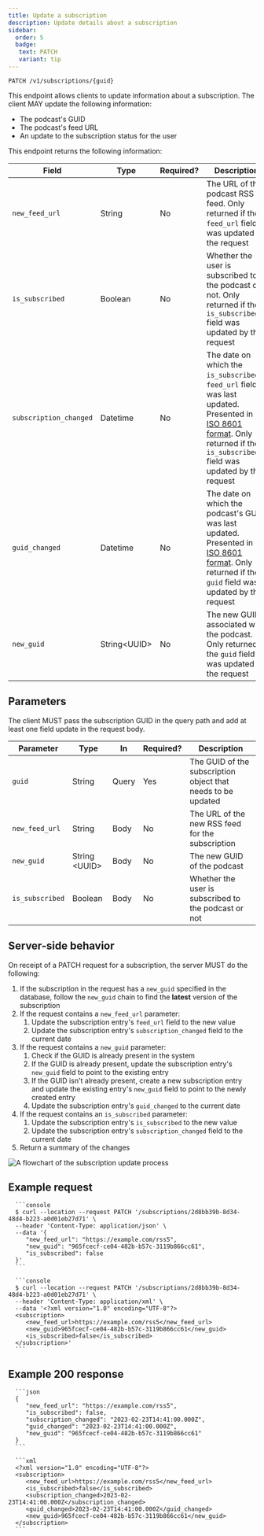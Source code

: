 ```yaml
---
title: Update a subscription
description: Update details about a subscription
sidebar:
  order: 5
  badge:
   text: PATCH
   variant: tip
---
```



<CoreAction />

```http title="Endpoint"
PATCH /v1/subscriptions/{guid}
```

This endpoint allows clients to update information about a subscription. The client MAY update the following information:

- The podcast's GUID
- The podcast's feed URL
- An update to the subscription status for the user

This endpoint returns the following information:

| Field                  | Type           | Required? | Description                                                                                                                                                                      |
| ---------------------- | -------------- | --------- | -------------------------------------------------------------------------------------------------------------------------------------------------------------------------------- |
| `new_feed_url`         | String         | No        | The URL of the podcast RSS feed. Only returned if the `feed_url` field was updated by the request                                                                                |
| `is_subscribed`        | Boolean        | No        | Whether the user is subscribed to the podcast or not. Only returned if the `is_subscribed` field was updated by the request                                                      |
| `subscription_changed` | Datetime       | No        | The date on which the `is_subscribed`or `feed_url` field was last updated. Presented in [ISO 8601 format]. Only returned if the `is_subscribed` field was updated by the request |
| `guid_changed`         | Datetime       | No        | The date on which the podcast's GUID was last updated. Presented in [ISO 8601 format]. Only returned if the `guid` field was updated by the request                              |
| `new_guid`             | String\<UUID\> | No        | The new GUID associated with the podcast. Only returned if the `guid` field was updated by the request                                                                           |

## Parameters

The client MUST pass the subscription GUID in the query path and add at least one field update in the request body.

| Parameter       | Type            | In    | Required? | Description                                                  |
| --------------- | --------------- | ----- | --------- | ------------------------------------------------------------ |
| `guid`          | String          | Query | Yes       | The GUID of the subscription object that needs to be updated |
| `new_feed_url`  | String          | Body  | No        | The URL of the new RSS feed for the subscription             |
| `new_guid`      | String \<UUID\> | Body  | No        | The new GUID of the podcast                                  |
| `is_subscribed` | Boolean         | Body  | No        | Whether the user is subscribed to the podcast or not         |

## Server-side behavior

On receipt of a PATCH request for a subscription, the server MUST do the following:

1. If the subscription in the request has a `new_guid` specified in the database, follow the `new_guid` chain to find the **latest** version of the subscription
2. If the request contains a `new_feed_url` parameter:
   1. Update the subscription entry's `feed_url` field to the new value
   2. Update the subscription entry's `subscription_changed` field to the current date
3. If the request contains a `new_guid` parameter:
   1. Check if the GUID is already present in the system
   2. If the GUID is already present, update the subscription entry's `new_guid` field to point to the existing entry
   3. If the GUID isn't already present, create a new subscription entry and update the existing entry's `new_guid` field to point to the newly created entry
   4. Update the subscription entry's `guid_changed` to the current date
4. If the request contains an `is_subscribed` parameter:
   1. Update the subscription entry's `is_subscribed` to the new value
   2. Update the subscription entry's `subscription_changed` field to the current date
5. Return a summary of the changes

![A flowchart of the subscription update process](@assets/diagrams/subscriptions/update_subscription.png)

## Example request

<Tabs>
   <TabItem label="JSON">

      ```console
      $ curl --location --request PATCH '/subscriptions/2d8bb39b-8d34-48d4-b223-a0d01eb27d71' \
      --header 'Content-Type: application/json' \
      --data '{
         "new_feed_url": "https://example.com/rss5",
         "new_guid": "965fcecf-ce04-482b-b57c-3119b866cc61",
         "is_subscribed": false
      }'
      ```

   </TabItem>
   <TabItem label="XML">

      ```console
      $ curl --location --request PATCH '/subscriptions/2d8bb39b-8d34-48d4-b223-a0d01eb27d71' \
      --header 'Content-Type: application/xml' \
      --data '<?xml version="1.0" encoding="UTF-8"?>
      <subscription>
         <new_feed_url>https://example.com/rss5</new_feed_url>
         <new_guid>965fcecf-ce04-482b-b57c-3119b866cc61</new_guid>
         <is_subscribed>false</is_subscribed>
      </subscription>'
      ```

   </TabItem>
</Tabs>

## Example 200 response

<Tabs>
   <TabItem label="JSON">

      ```json
      {
         "new_feed_url": "https://example.com/rss5",
         "is_subscribed": false,
         "subscription_changed": "2023-02-23T14:41:00.000Z",
         "guid_changed": "2023-02-23T14:41:00.000Z",
         "new_guid": "965fcecf-ce04-482b-b57c-3119b866cc61"
      }
      ```

   </TabItem>
   <TabItem label="XML">

      ```xml
      <?xml version="1.0" encoding="UTF-8"?>
      <subscription>
         <new_feed_url>https://example.com/rss5</new_feed_url>
         <is_subscribed>false</is_subscribed>
         <subscription_changed>2023-02-23T14:41:00.000Z</subscription_changed>
         <guid_changed>2023-02-23T14:41:00.000Z</guid_changed>
         <new_guid>965fcecf-ce04-482b-b57c-3119b866cc61</new_guid>
      </subscription>
      ```

   </TabItem>
</Tabs>

[ISO 8601 format]: https://www.iso.org/iso-8601-date-and-time-format.html
